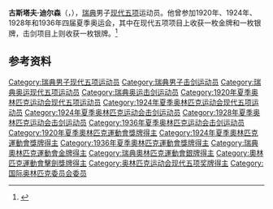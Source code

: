 {{NoteTA|G1=Sports}}
'''古斯塔夫·迪尔森'''（{{lang-sv|Gustaf Dyrssen}}，{{bd|1891年|11月24日|1981年|5月13日|}}），[[瑞典|瑞典]]男子[[现代五项|现代五项]]运动员。他曾参加1920年、1924年、1928年和1936年四届夏季奥运会，其中在现代五项项目上收获一枚金牌和一枚银牌，击剑项目上则收获一枚银牌。<ref>{{Cite web|title=Gustaf DYRSSEN|url=https://www.olympic.org/gustaf-dyrssen|accessdate=2021-03-15|date=2021-03-15|work=International Olympic Committee|language=en|archive-date=2017-03-27|archive-url=https://web.archive.org/web/20170327031959/https://www.olympic.org/gustaf-dyrssen|dead-url=no}}</ref>

== 参考资料 ==
{{reflist}}

{{奥林匹克运动会现代五项比赛男子个人冠军}}

{{Authority control}}
{{DEFAULTSORT:Dyrssen, Gustaf}}
[[Category:瑞典男子现代五项运动员|Category:瑞典男子现代五项运动员]]
[[Category:瑞典男子击剑运动员|Category:瑞典男子击剑运动员]]
[[Category:瑞典奥运现代五项运动员|Category:瑞典奥运现代五项运动员]]
[[Category:瑞典奥运击剑运动员|Category:瑞典奥运击剑运动员]]
[[Category:1920年夏季奥林匹克运动会现代五项运动员|Category:1920年夏季奥林匹克运动会现代五项运动员]]
[[Category:1924年夏季奥林匹克运动会现代五项运动员|Category:1924年夏季奥林匹克运动会现代五项运动员]]
[[Category:1924年夏季奥林匹克运动会击剑运动员|Category:1924年夏季奥林匹克运动会击剑运动员]]
[[Category:1928年夏季奥林匹克运动会击剑运动员|Category:1928年夏季奥林匹克运动会击剑运动员]]
[[Category:1936年夏季奥林匹克运动会击剑运动员|Category:1936年夏季奥林匹克运动会击剑运动员]]
[[Category:1920年夏季奧林匹克運動會獎牌得主|Category:1920年夏季奧林匹克運動會獎牌得主]]
[[Category:1924年夏季奧林匹克運動會獎牌得主|Category:1924年夏季奧林匹克運動會獎牌得主]]
[[Category:1936年夏季奧林匹克運動會獎牌得主|Category:1936年夏季奧林匹克運動會獎牌得主]]
[[Category:瑞典奧林匹克運動會金牌得主|Category:瑞典奧林匹克運動會金牌得主]]
[[Category:瑞典奧林匹克運動會銀牌得主|Category:瑞典奧林匹克運動會銀牌得主]]
[[Category:奧林匹克運動會擊劍獎牌得主|Category:奧林匹克運動會擊劍獎牌得主]]
[[Category:奥林匹克运动会现代五项奖牌得主|Category:奥林匹克运动会现代五项奖牌得主]]
[[Category:国际奥林匹克委员会委员|Category:国际奥林匹克委员会委员]]